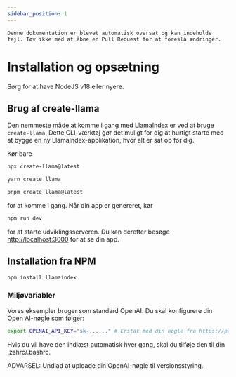 ```yaml
---
sidebar_position: 1
---
```



```Denne dokumentation er blevet automatisk oversat og kan indeholde fejl. Tøv ikke med at åbne en Pull Request for at foreslå ændringer.```

# Installation og opsætning

Sørg for at have NodeJS v18 eller nyere.


## Brug af create-llama

Den nemmeste måde at komme i gang med LlamaIndex er ved at bruge `create-llama`. Dette CLI-værktøj gør det muligt for dig at hurtigt starte med at bygge en ny LlamaIndex-applikation, hvor alt er sat op for dig.

Kør bare

<Tabs>
<TabItem value="1" label="npm" default>

```bash
npx create-llama@latest
```

</TabItem>
<TabItem value="2" label="Yarn">

```bash
yarn create llama
```

</TabItem>
<TabItem value="3" label="pnpm">

```bash
pnpm create llama@latest
```

</TabItem>
</Tabs>

for at komme i gang. Når din app er genereret, kør

```bash npm2yarn
npm run dev
```

for at starte udviklingsserveren. Du kan derefter besøge [http://localhost:3000](http://localhost:3000) for at se din app.
## Installation fra NPM

```bash npm2yarn
npm install llamaindex
```


### Miljøvariabler

Vores eksempler bruger som standard OpenAI. Du skal konfigurere din Open AI-nøgle som følger:

```bash
export OPENAI_API_KEY="sk-......" # Erstat med din nøgle fra https://platform.openai.com/account/api-keys
```

Hvis du vil have den indlæst automatisk hver gang, skal du tilføje den til din .zshrc/.bashrc.

ADVARSEL: Undlad at uploade din OpenAI-nøgle til versionsstyring.
